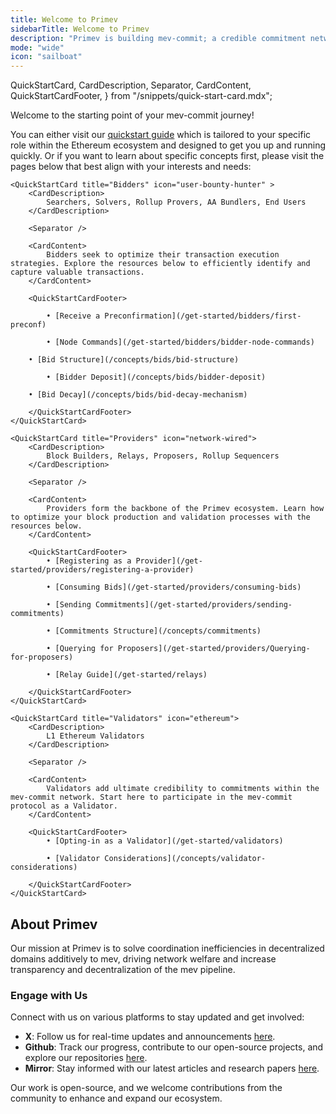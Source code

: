 ```yaml
---
title: Welcome to Primev
sidebarTitle: Welcome to Primev
description: "Primev is building mev-commit; a credible commitment network used for preconfirmations & more"
mode: "wide"
icon: "sailboat"
---
```


  QuickStartCard,
  CardDescription,
  Separator,
  CardContent,
  QuickStartCardFooter,
} from "/snippets/quick-start-card.mdx";

Welcome to the starting point of your mev-commit journey!  
  
You can either visit our [quickstart guide](/get-started/quickstart) which is tailored to your specific role within the Ethereum ecosystem and designed to get you up and running quickly.
Or if you want to learn about specific concepts first, please visit the pages below that best align with your interests and needs:

<CardGroup cols={3}>

    <QuickStartCard title="Bidders" icon="user-bounty-hunter" >
        <CardDescription>
            Searchers, Solvers, Rollup Provers, AA Bundlers, End Users
        </CardDescription>

        <Separator />

        <CardContent>
            Bidders seek to optimize their transaction execution strategies. Explore the resources below to efficiently identify and capture valuable transactions.
        </CardContent>

        <QuickStartCardFooter>

            • [Receive a Preconfirmation](/get-started/bidders/first-preconf)

            • [Node Commands](/get-started/bidders/bidder-node-commands)
			
	    • [Bid Structure](/concepts/bids/bid-structure)

            • [Bidder Deposit](/concepts/bids/bidder-deposit)
			
	    • [Bid Decay](/concepts/bids/bid-decay-mechanism)

        </QuickStartCardFooter>
    </QuickStartCard>

    <QuickStartCard title="Providers" icon="network-wired">
        <CardDescription>
            Block Builders, Relays, Proposers, Rollup Sequencers
        </CardDescription>

        <Separator />

        <CardContent>
            Providers form the backbone of the Primev ecosystem. Learn how to optimize your block production and validation processes with the resources below.
        </CardContent>

        <QuickStartCardFooter>
            • [Registering as a Provider](/get-started/providers/registering-a-provider)

            • [Consuming Bids](/get-started/providers/consuming-bids)

            • [Sending Commitments](/get-started/providers/sending-commitments)

            • [Commitments Structure](/concepts/commitments)

            • [Querying for Proposers](/get-started/providers/Querying-for-proposers)
			
			• [Relay Guide](/get-started/relays)
			
        </QuickStartCardFooter>
    </QuickStartCard>

    <QuickStartCard title="Validators" icon="ethereum">
        <CardDescription>
            L1 Ethereum Validators
        </CardDescription>

        <Separator />

        <CardContent>
            Validators add ultimate credibility to commitments within the mev-commit network. Start here to participate in the mev-commit protocol as a Validator.
        </CardContent>

        <QuickStartCardFooter>
            • [Opting-in as a Validator](/get-started/validators)

            • [Validator Considerations](/concepts/validator-considerations)

        </QuickStartCardFooter>
    </QuickStartCard>

</CardGroup>

## About Primev

Our mission at Primev is to solve coordination inefficiencies in decentralized domains additively to mev, driving network welfare and increase transparency and decentralization of the mev pipeline.

### Engage with Us

Connect with us on various platforms to stay updated and get involved:

- **X**: Follow us for real-time updates and announcements [here](https://x.com/primev_xyz).
- **Github**: Track our progress, contribute to our open-source projects, and explore our repositories [here](https://github.com/primev).
- **Mirror**: Stay informed with our latest articles and research papers [here](https://mirror.xyz/preconf.eth).

Our work is open-source, and we welcome contributions from the community to enhance and expand our ecosystem.
